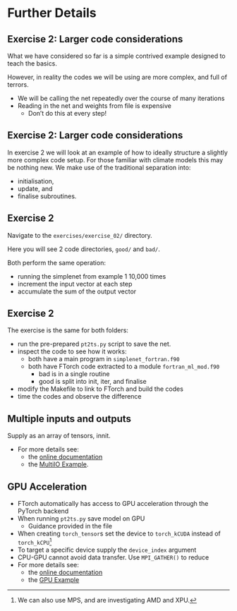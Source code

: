 # Further Details

## Exercise 2: Larger code considerations

What we have considered so far is a simple contrived example designed to teach the basics.

However, in reality the codes we will be using are more complex, and full of terrors.

- We will be calling the net repeatedly over the course of many iterations
- Reading in the net and weights from file is expensive
  - Don't do this at every step!


## Exercise 2: Larger code considerations

In exercise 2 we will look at an example of how to ideally structure a slightly more
complex code setup.
For those familiar with climate models this may be nothing new.
We make use of the traditional separation into:

- initialisation,
- update, and
- finalise subroutines.


## Exercise 2

Navigate to the `exercises/exercise_02/` directory.

Here you will see 2 code directories, `good/` and `bad/`.

Both perform the same operation:

- running the simplenet from example 1 10,000 times
- increment the input vector at each step
- accumulate the sum of the output vector

## Exercise 2

The exercise is the same for both folders:

- run the pre-prepared `pt2ts.py` script to save the net.
- inspect the code to see how it works:
  - both have a main program in `simplenet_fortran.f90`
  - both have FTorch code extracted to a module `fortran_ml_mod.f90`
    - bad is in a single routine
    - good is split into init, iter, and finalise
- modify the Makefile to link to FTorch and build the codes
- time the codes and observe the difference


## Multiple inputs and outputs

Supply as an array of tensors, innit.

- For more details see:
  - the [online documentation](https://cambridge-iccs.github.io/FTorch/page/gpu.html)
  - the [MultiIO Example](https://github.com/Cambridge-ICCS/FTorch/tree/main/examples).


## GPU Acceleration

- FTorch automatically has access to GPU acceleration through the PyTorch backend
- When running `pt2ts.py` save model on GPU
  - Guidance provided in the file
- When creating `torch_tensor`s set the device to `torch_kCUDA` instead of `torch_kCPU`^[We can also use MPS, and are investigating AMD and XPU.]
- To target a specific device supply the `device_index` argument
- CPU-GPU cannot avoid data transfer. Use `MPI_GATHER()` to reduce
- For more details see:
  - the [online documentation](https://cambridge-iccs.github.io/FTorch/page/gpu.html)
  - the [GPU Example](https://github.com/Cambridge-ICCS/FTorch/tree/main/examples)
